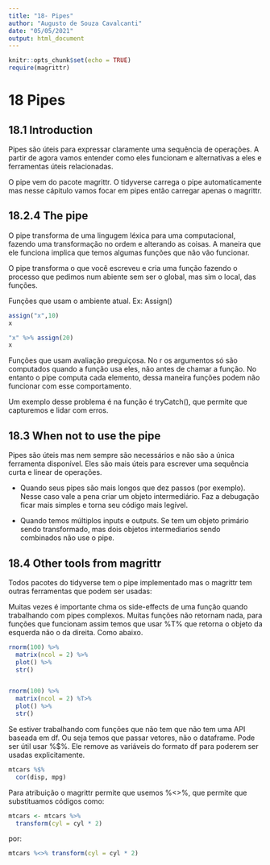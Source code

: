 ---
title: "18- Pipes"
author: "Augusto de Souza Cavalcanti"
date: "05/05/2021"
output: html_document
---

```{r setup, include=FALSE}
knitr::opts_chunk$set(echo = TRUE)
require(magrittr)
```

# 18 Pipes

## 18.1 Introduction

Pipes são úteis para expressar claramente uma sequência de operações. A partir de agora vamos entender como eles funcionam e alternativas a eles e ferramentas úteis relacionadas.

O pipe vem do pacote magrittr. O tidyverse carrega o pipe automaticamente mas nesse cápitulo vamos focar em pipes então carregar apenas o magrittr.

## 18.2.4 The pipe

O pipe transforma de uma lingugem léxica para uma computacional, fazendo uma transformação no ordem e alterando as coisas. A maneira que ele funciona implica que temos algumas funções que não vão funcionar.

O pipe transforma o que você escreveu e cria uma função fazendo o processo que pedimos num abiente sem ser o global, mas sim o local, das funções.

Funções que usam o ambiente atual. Ex: Assign()

```{r}
assign("x",10)
x

"x" %>% assign(20)
x
```

Funções que usam avaliação preguiçosa. No r os argumentos só são computados quando a função usa eles, não antes de chamar a função. No entanto o pipe computa cada elemento, dessa maneira funções podem não funcionar com esse comportamento.

Um exemplo desse problema é na função é tryCatch(), que permite que capturemos e lidar com erros.

## 18.3 When not to use the pipe

Pipes são úteis mas nem sempre são necessários e não são a única ferramenta disponível. Eles são mais úteis para escrever uma sequência curta e linear de operações. 

- Quando seus pipes são mais longos que dez passos (por exemplo). Nesse caso vale a pena criar um objeto intermediário. Faz a debugação ficar mais simples e torna seu código mais legível.

- Quando temos múltiplos inputs e outputs. Se tem um objeto primário sendo transformado, mas dois objetos intermediarios sendo combinados não use o pipe.

## 18.4 Other tools from magrittr

Todos pacotes do tidyverse tem o pipe implementado mas o magrittr tem outras ferramentas que podem ser usadas:

Muitas vezes é importante chma os side-effects de uma função quando trabalhando com pipes complexos. Muitas funções não retornam nada, para funções que funcionam assim temos que usar %T% que retorna o objeto da esquerda não o da direita. Como abaixo.

```{r}
rnorm(100) %>%
  matrix(ncol = 2) %>%
  plot() %>%
  str()


rnorm(100) %>%
  matrix(ncol = 2) %T>%
  plot() %>%
  str()

```

Se estiver trabalhando com funções que não tem que não tem uma API baseada em df. Ou seja temos que passar vetores, não o dataframe. Pode ser útil usar %$%. Ele remove as variáveis do formato df para poderem ser usadas explicitamente.

```{r}
mtcars %$%
  cor(disp, mpg)
```   

Para atribuição o magrittr permite que usemos %<>%, que permite que substituamos códigos como:

```{r}
mtcars <- mtcars %>% 
  transform(cyl = cyl * 2)
```

por:

```{r}
mtcars %<>% transform(cyl = cyl * 2)
```

